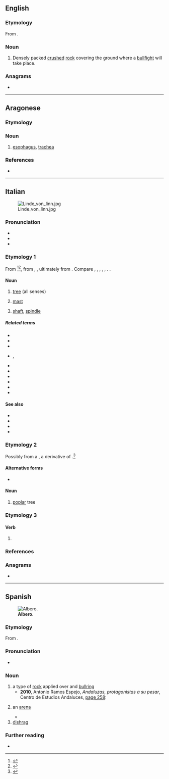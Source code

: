 {{also|alberò}}
==English==

===Etymology===
From {{bor|en|es|albero}}.

===Noun===
{{en-noun|-}}

# Densely packed [[crushed]] [[rock]] covering the ground where a [[bullfight]] will take place.

===Anagrams===
* {{anagrams|en|a=abelor|Boreal|Rabelo|boreal}}

----

==Aragonese==

===Etymology===
{{rfe|an}}

===Noun===
{{an-noun|m|alberos}}
# [[esophagus]], [[trachea]]

===References===
* {{R:DBLA}}

----

==Italian==
[[File:Linde_von_linn.jpg|thumb]]

===Pronunciation===
* {{it-IPA|àlbero}}
* {{hyphenation|it|àl|be|ro}}
* {{audio|it|it-albero.ogg|Audio (IT)}}

===Etymology 1===
From {{inh|it|la|arbor|arbor, arborem}}<ref>{{R:it:Sapere|àlbero (lessico)}}</ref><ref>{{R:it:Trec|sense=2}}</ref>, from {{inh|it|itc-ola|arbōs}}, {{m|la||arbōsis}}, ultimately from {{der|it|ine-pro|*h₃erdʰ-||high, to grow}}. Compare {{cog|ca|arbre}}, {{cog|fr|arbre}}, {{cog|oc|arbre}}, {{cog|pt|árvore}}, {{cog|es|árbol}}, {{cog|ro|arbore}}. {{doublet|it|arbore}}.

====Noun====
{{it-noun|m}}

# [[tree]] (all senses)
# {{lb|it|nautical}} [[mast]]
# [[shaft]], [[spindle]]

=====Related terms=====
* {{l|it|alberato}}
* {{l|it|alberatura}}
* {{l|it|alberello}}
* {{l|it|albereta}}, {{l|it|albereto}}
* {{l|it|alberetto}}
* {{l|it|alberino}}
* {{l|it|arboreo}}
* {{l|it|arboreto}}
* {{l|it|arboricoltura}}
* {{l|it|albero di Natale}}

====See also====
* {{l|it|corteccia}}
* {{l|it|fusto}}
* {{l|it|radice}}
* {{l|it|ramo}}

===Etymology 2===
Possibly from a {{inh|it|VL.|*albarus}}, a derivative of {{inh|it|la|albus||white}}.<ref>{{R:it:Trec|sense=1}}</ref>

====Alternative forms====
* {{alter|it|albaro||regional}}

====Noun====
{{it-noun|m}}

# [[poplar]] tree
#: {{syn|it|pioppo}}

===Etymology 3===

====Verb====
{{head|it|verb form}}

# {{inflection of|it|alberare||1|s|pres|indc}}

===References===
<references/>

===Anagrams===
* {{anagrams|it|a=abelor|albore|arbelo|lobare}}

{{C|it|Trees}}

----

==Spanish==
{{was fwotd|es|2013|November|2}}
[[File:Alberoenelparque.JPG|thumb|'''Albero'''.]]

===Etymology===
From {{inh|es|la|albārius||pertaining to the whitening of walls}}.

===Pronunciation===
{{es-IPA}}
* {{hyphenation|es|al|be|ro}}

===Noun===
{{es-noun|m}}

# a type of {{l|en|crush|crushed}} [[rock]] applied over {{l|en|garden|gardens}} and [[bullring]] {{l|en|arena|arenas}}
#* '''2010''', Antonio Ramos Espejo, ''Andaluzas, protagonistas a su pesar'', Centro de Estudios Andaluces, [http://books.google.com/books?id=qcAD-ME3SXYC&pg=PA258&dq=%22albero%22#v=onepage page 258]:
#*: {{quote|es|Manolete, además, hace un esfuerzo supremo cada vez que pisa el '''albero''' de la plaza de Córdoba.|Furthermore, Manolete undertakes a supreme effort each time he steps on the '''crushed rock''' of Cordoba’s bullring.}}
# {{lb|es|bullfighting}} an [[arena]]
#*{{quote-book|es|year=2014|author=Francisco Soler Guevara, ‎José Antonio Alías García|title=En el Umbral del Misterio|passage=Sólo el torero de verdad cuenta con arte o tiene arte para torear. sabe ponerle sitio en el '''albero'''.}}
# [[dishrag]]

===Further reading===
* {{R:DRAE}}
